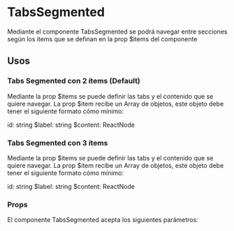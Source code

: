 
<Meta of={TabsSegmentedStories} />

# TabsSegmented
Mediante el componente TabsSegmented se podrá navegar entre secciones según los items que se definan en la prop $items del componente
<br />

<Primary />

## Usos

### Tabs Segmented con 2 ítems (Default)
Mediante la prop $items se puede definir las tabs y el contenido que se quiere navegar. 
La prop $item recibe un Array de objetos, este objeto debe tener el siguiente formato cómo mínimo:

id: string
$label: string
$content: ReactNode

<Story of={TabsSegmentedStories.TabsSegmentedDefault} />
<Source of={TabsSegmentedStories.TabsSegmentedDefault} />

### Tabs Segmented con 3 ítems
Mediante la prop $items se puede definir las tabs y el contenido que se quiere navegar. 
La prop $item recibe un Array de objetos, este objeto debe tener el siguiente formato cómo mínimo:

id: string
$label: string
$content: ReactNode

<Story of={TabsSegmentedStories.TabsSegmentedWithThreeItems} />
<Source of={TabsSegmentedStories.TabsSegmentedWithThreeItems} />

### Props

El componente TabsSegmented acepta los siguientes parámetros:

<ArgTypes />
